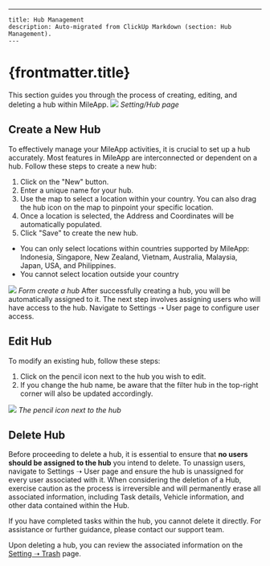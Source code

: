 ---
    title: Hub Management
    description: Auto-migrated from ClickUp Markdown (section: Hub Management).
    ---

# {frontmatter.title}

This section guides you through the process of creating, editing, and deleting a hub within MileApp.
![](https://t3837933.p.clickup-attachments.com/t3837933/5b9e7b7a-44f3-422b-94bf-430d6c484f61/image.png)
_Setting/Hub page_
## Create a New Hub
To effectively manage your MileApp activities, it is crucial to set up a hub accurately. Most features in MileApp are interconnected or dependent on a hub. Follow these steps to create a new hub:
1. Click on the "New" button.
2. Enter a unique name for your hub.
3. Use the map to select a location within your country. You can also drag the hub icon on the map to pinpoint your specific location.
4. Once a location is selected, the Address and Coordinates will be automatically populated.
5. Click "Save" to create the new hub.

*   You can only select locations within countries supported by MileApp: Indonesia, Singapore, New Zealand, Vietnam, Australia, Malaysia, Japan, USA, and Philippines.
*   You cannot select location outside your country

![](https://t3837933.p.clickup-attachments.com/t3837933/5d6d4671-e4f3-424e-891e-434613b12ee0/image.png)
_Form create a hub_
After successfully creating a hub, you will be automatically assigned to it. The next step involves assigning users who will have access to the hub. Navigate to Settings ➝ User page to configure user access.
## Edit Hub
To modify an existing hub, follow these steps:
1. Click on the pencil icon next to the hub you wish to edit.
2. If you change the hub name, be aware that the filter hub in the top-right corner will also be updated accordingly.

![](https://t3837933.p.clickup-attachments.com/t3837933/d168065f-6a2f-4756-9a77-dc94b9295bca/image.png)
_The pencil icon next to the hub_
## Delete Hub
Before proceeding to delete a hub, it is essential to ensure that **no users should be assigned to the hub** you intend to delete. To unassign users, navigate to Settings ➝ User page and ensure the hub is unassigned for every user associated with it.
When considering the deletion of a Hub, exercise caution as the process is irreversible and will permanently erase all associated information, including Task details, Vehicle information, and other data contained within the Hub.

If you have completed tasks within the hub, you cannot delete it directly. For assistance or further guidance, please contact our support team.

Upon deleting a hub, you can review the associated information on the [Setting ➝ Trash](https://web.mile.app/setting/trash) page.
